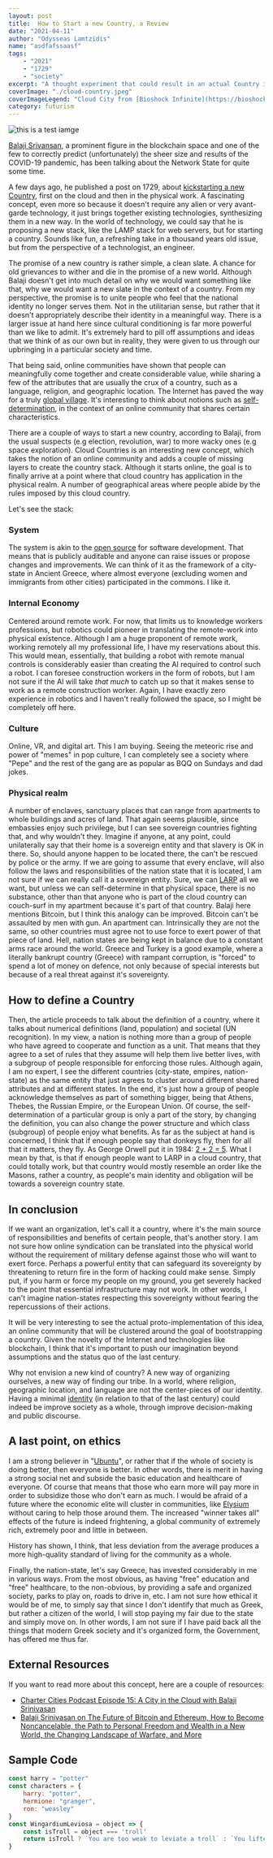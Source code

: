 ```yaml
---
layout: post
title:	How to Start a new Country, a Review
date: "2021-04-11"
author: "Odysseas Lamtzidis"
name: "asdfafssaasf"
tags:
    - "2021"
    - "1729"
    - "society"
excerpt: "A thought experiment that could result in an actual Country in the Cloud"
coverImage: "./cloud-country.jpeg"
coverImageLegend: "Cloud City from [Bioshock Infinite](https://bioshock.fandom.com/wiki/Columbia)"
category: futurism
---
```


![this is a test iamge](./overview.png "Overview of Netdata")


[Balaji Srivansan](https://balajis.com/about/), a prominent figure in the blockchain space and one of the few to correctly predict (unfortunately) the sheer size and results of the COVID-19 pandemic, has been talking about the Network State for quite some time. 

A few days ago, he published a post on 1729, about [kickstarting a new Country](https://1729.com/how-to-start-a-new-country/), first on the cloud and then in the physical work. A fascinating concept, even more so because it doesn't require any alien or very avant-garde technology, it just brings together existing technologies, synthesizing them in a new way. In the world of technology, we could say that he is proposing a new stack, like the LAMP stack for web servers, but for starting a country. Sounds like fun, a refreshing take in a thousand years old issue, but from the perspective of a technologist, an engineer.

The promise of a new country is rather simple, a clean slate. A chance for old grievances to wither and die in the promise of a new world. Although Balaji doesn't get into much detail on why we would want something like that, why we would want a new slate in the context of a country. 
From my perspective, the promise is to unite people who feel that the national identity no longer serves them. Not in the utilitarian sense, but rather that it doesn't appropriately describe their identity in a meaningful way. There is a larger issue at hand here since cultural conditioning is far more powerful than we like to admit. It's extremely hard to pill off assumptions and ideas that we think of as our own but in reality, they were given to us through our upbringing in a particular society and time. 

That being said, online communities have shown that people can meaningfully come together and create considerable value, while sharing a few of the attributes that are usually the crux of a country, such as a language, religion, and geographic location. The Internet has paved the way for a truly [global village](https://en.wikipedia.org/wiki/Global_village). It's interesting to think about notions such as [self-determination](https://en.wikipedia.org/wiki/Self-determination), in the context of an online community that shares certain characteristics. 

There are a couple of ways to start a new country, according to Balaji, from the usual suspects (e.g election, revolution, war) to more wacky ones (e.g space exploration). Cloud Countries is an interesting new concept, which takes the notion of an online community and adds a couple of missing layers to create the country stack. Although it starts online, the goal is to finally arrive at a point where that cloud country has application in the physical realm.  A number of geographical areas where people abide by the rules imposed by this cloud country.

Let's see the stack:

### System

The system is akin to the [open source](https://en.wikipedia.org/wiki/Open_source) for software development. That means that is publicly auditable and anyone can raise issues or propose changes and improvements. We can think of it as the framework of a city-state in Ancient Greece, where almost everyone (excluding women and immigrants from other cities) participated in the commons. I like it.

### Internal Economy

Centered around remote work. For now, that limits us to knowledge workers professions, but robotics could pioneer in translating the remote-work into physical existence. Although I am a huge proponent of remote work, working remotely all my professional life, Ι have my reservations about this. This would mean, essentially,  that building a robot with remote manual controls is considerably easier than creating the AI required to control such a robot. I can foresee construction workers in the form of robots, but I am not sure if the AI will take *that much* to catch up so that it makes sense to work as a remote construction worker. Again, I have exactly zero experience in robotics and I haven't really followed the space, so I might be completely off here.

### Culture

 Online, VR, and digital art. This I am buying. Seeing the meteoric rise and power of "memes" in pop culture, I can completely see a society where "Pepe" and the rest of the gang are as popular as BQQ on Sundays and dad jokes.  

### Physical realm

A number of enclaves, sanctuary places that can range from apartments to whole buildings and acres of land. That again seems plausible, since embassies enjoy such privilege, but I can see sovereign countries fighting that, and why wouldn't they. Imagine if anyone, at any point, could unilaterally say that their home is a sovereign entity and that slavery is OK in there. So, should anyone happen to be located there, the can't be rescued by police or the army. If we are going to assume that every enclave, will also follow the laws and responsibilities of the nation state that it is located, I am not sure if we can really call it a sovereign entity. Sure, we can [LARP](https://en.wikipedia.org/wiki/Live_action_role-playing_game) all we want, but unless we can self-determine in that physical space, there is no substance, other than that anyone who is part of the cloud country can couch-surf in my apartment because it's part of that country. Balaji here mentions Bitcoin, but I think this analogy can be improved. Bitcoin can't be assaulted by men with gun. An apartment can. Intrinsically they are not the same, so other countries must agree not to use force to exert power of that piece of land. Hell, nation states are being kept in balance due to a constant arms race around the world. Greece and Turkey is a good example, where a literally bankrupt country (Greece) with rampant corruption, is "forced" to spend a lot of money on defence, not only because of special interests but because of a real threat against it's sovereignty. 

## How to define a Country

Then, the article proceeds to talk about the definition of a country, where it talks about numerical definitions (land, population) and societal (UN recognition). In my view, a nation is nothing more than a group of people who have agreed to cooperate and function as a unit. That means that they agree to a set of rules that they assume will help them live better lives, with a subgroup of people responsible for enforcing those rules. Although again, I am no expert, I see the different countries (city-state, empires, nation-state) as the same entity that just agrees to cluster around different shared attributes and at different states. In the end, it's just how a group of people acknowledge themselves as part of something bigger, being that Athens, Thebes, the Russian Empire, or the European Union.   Of course, the self-determination of a particular group is only a part of the story, by changing the definition, you can also change the power structure and which class (subgroup) of people enjoy what benefits. As far as the subject at hand is concerned, I think that if enough people say that donkeys fly, then for all that it matters, they fly. As George Orwell put it in 1984: [2 + 2 = 5](https://en.wikipedia.org/wiki/2_%2B_2_%3D_5). What I mean by that, is that if enough people want to LARP in a cloud country, that could totally work, but that country would mostly resemble an order like the Masons, rather a country, as people's main identity and obligation will be towards a sovereign country state. 

## In conclusion

If we want an organization, let's call it a country, where it's the main source of responsibilities and benefits of certain people, that's another story. I am not sure how online syndication can be translated into the physical world without the requirement of military defense against those who will want to exert force. Perhaps a powerful entity that can safeguard its sovereignty by threatening to return fire in the form of hacking could make sense. Simply put, if you harm or force my people on my ground, you get severely hacked to the point that essential infrastructure may not work. In other words, I can't imagine nation-states respecting this sovereignty without fearing the repercussions of their actions.

It will be very interesting to see the actual proto-implementation of this idea, an online community that will be clustered around the goal of bootstrapping a country. Given the novelty of the Internet and technologies like blockchain, I think that it's important to push our imagination beyond assumptions and the status quo of the last century.

Why not envision a new kind of country? A new way of organizing ourselves, a new way of finding our tribe. In a world, where religion, geographic location, and language are not the center-pieces of our identity. Having a minimal [identity](http://www.paulgraham.com/identity.html) (in relation to that of the last century) could indeed be improve society as a whole, through improve decision-making and public discourse.


## A last point, on ethics

I am a strong believer in "[Ubuntu](https://www.ttbook.org/interview/i-am-because-we-are-african-philosophy-ubuntu)", or rather that if the whole of society is doing better, then everyone is better. In other words, there is merit in having a strong social net and subside the basic education and healthcare of everyone. Of course that means that those who earn more will pay more in order to subsidize those who don't earn as much. I would be afraid of a future where the economic elite will cluster in communities, like [Elysium](https://en.wikipedia.org/wiki/Elysium_(film)) without caring to help those around them. The increased "winner takes all" effects of the future is indeed frightening, a global community of extremely rich, extremely poor and little in between. 

History has shown, I think, that less deviation from the average produces a more high-quality standard of living for the community as a whole.

Finally, the nation-state, let's say Greece, has invested considerably in me in various ways. From the most obvious, as having "free" education and "free" healthcare, to the non-obvious, by providing a safe and organized society, parks to play on, roads to drive in, etc. I am not sure how ethical it would be of me, to simply say that since I don't identify that much as Greek, but rather a citizen of the world, I will stop paying my fair due to the state and simply move on. In other words, I am not sure if I have paid back all the things that modern Greek society and it's organized form, the Government, has offered me thus far. 

## External Resources

If you want to read more about this concept, here are a couple of resources:
- [Charter Cities Podcast Episode 15: A City in the Cloud with Balaji Srinivasan](https://www.chartercitiesinstitute.org/post/charter-cities-podcast-episode-15-a-city-in-the-cloud-with-balaji-srinivasan)
- [Balaji Srinivasan on The Future of Bitcoin and Ethereum, How to Become Noncancelable, the Path to Personal Freedom and Wealth in a New World, the Changing Landscape of Warfare, and More](https://tim.blog/2021/03/24/balaji-srinivasan/)



## Sample Code 

```js {1-2}
const harry = "potter"
const characters = {
    harry: "potter",
    hermione: "granger",
    ron: "weasley"
}
const WingardiumLeviosa = object => {
    const isTroll = object === 'troll'
    return isTroll ? `You are too weak to leviate a troll` : `You lifted ${object}`
}
```